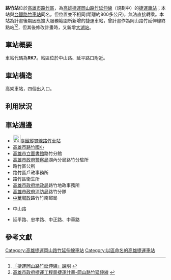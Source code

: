 {{Multiple issues|
{{Primarysources|time=2021-08-03T14:23:13+00:00}}
{{Refimprove|time=2021-08-03T14:23:13+00:00}}
}}
{{台灣規劃中建設}}
{{Infobox_Station
| name       = 路竹站
| eng_name   = Lujhu Station
| linecolour = {{高雄捷運色彩|紅}}
| operator   = [[高雄捷運|高雄捷運]]
| line       = {{高捷紅線}}（[[岡山路竹延伸線|岡山路竹延伸線]]）
| code       = {{高捷車站編號|紅|RK7}}
| country    = {{ROC}}
| borough    = [[高雄市|高雄市]][[路竹區|路竹區]]
| address    = 
| type       = 捷運車站
| structure  = 高架車站
| platform   = [[側疊式月台|側疊式月台]]
| adjacent   = {{Adjacent stations|system=KRT|line=r|left=南路竹|right=大湖|note-mid=規劃中}}
}}
'''路竹站'''位於[[高雄市|高雄市]][[路竹區|路竹區]]，為[[高雄捷運|高雄捷運]][[岡山路竹延伸線|岡山路竹延伸線]]（規劃中）的[[捷運車站|捷運車站]]；本站與[[路竹車站|台鐵路竹車站]]同名，但位置並不相同(距離約800多公尺)，無法直接轉乘。本站為計畫後期因應擴大服務範圍所新增的捷運車站，曾計畫作為岡山路竹延伸線終點站<ref>[http://mtbu.kcg.gov.tw/cht/news_content.php?sn=2011011102 「捷運岡山路竹延伸線」說明] {{webarchive|url=https://web.archive.org/web/20110721015352/http://mtbu.kcg.gov.tw/cht/news_content.php?sn=2011011102 |date=2011-07-21 }}</ref><ref>[http://mtbu.kcg.gov.tw/cht/project_Gangshan_Lujhu_line.php 高雄市政府捷運工程局捷運計畫-岡山路竹延伸線] {{webarchive|url=https://web.archive.org/web/20110718121637/http://mtbu.kcg.gov.tw/cht/project_Gangshan_Lujhu_line.php |date=2011-07-18 }}</ref>，但其後修改計畫時，又新增[[大湖站_(高雄捷运)|大湖站]]。

== 車站概要 ==
車站代碼為'''RK7'''。站區位於中山路、延平路口附近。

== 車站構造 ==
高架車站，四個出入口。

== 利用狀況 ==

== 車站週邊 ==
*[[File:ROC_Taiwan_Railways_Administration_Logo.svg|24px]][[臺灣鐵路管理局|臺鐵]][[縱貫線_(南段)|縱貫線]][[路竹車站|路竹車站]]
*[[高雄市路竹區路竹國民小學|高雄市路竹國小]]
*[[高雄市立圖書館|高雄市立圖書館]]路竹分館
*[[高雄市政府警察局|高雄市政府警察局]]湖內分局路竹分駐所
*路竹區公所
*路竹區戶政事務所
*路竹區衛生所
*[[高雄市政府地政局|高雄市政府地政局]]路竹地政事務所
*[[高雄市政府消防局|高雄市政府消防局]]路竹分隊
*[[中華郵政|中華郵政]]路竹竹南郵局
*{{jct|country=TWN|PH|1}}中山路
*延平路、忠孝路、中正路、中華路

==參考文獻==
{{Reflist}}

{{高雄捷運路線/紅線}}
[[Category:高雄捷運岡山路竹延伸線車站|Category:高雄捷運岡山路竹延伸線車站]]
[[Category:以區命名的高雄捷運車站|Category:以區命名的高雄捷運車站]]